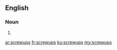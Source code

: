==English==

===Noun===
{{head|en|noun plural form}}

# {{plural of|screwup|lang=en}}

[[ar:screwups]]
[[fr:screwups]]
[[ku:screwups]]
[[my:screwups]]